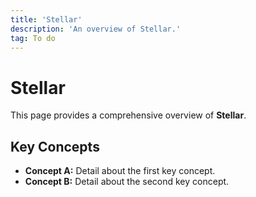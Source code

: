 ```yaml
---
title: 'Stellar'
description: 'An overview of Stellar.'
tag: To do
---
```


# Stellar

This page provides a comprehensive overview of **Stellar**.

## Key Concepts

* **Concept A:** Detail about the first key concept.
* **Concept B:** Detail about the second key concept.
